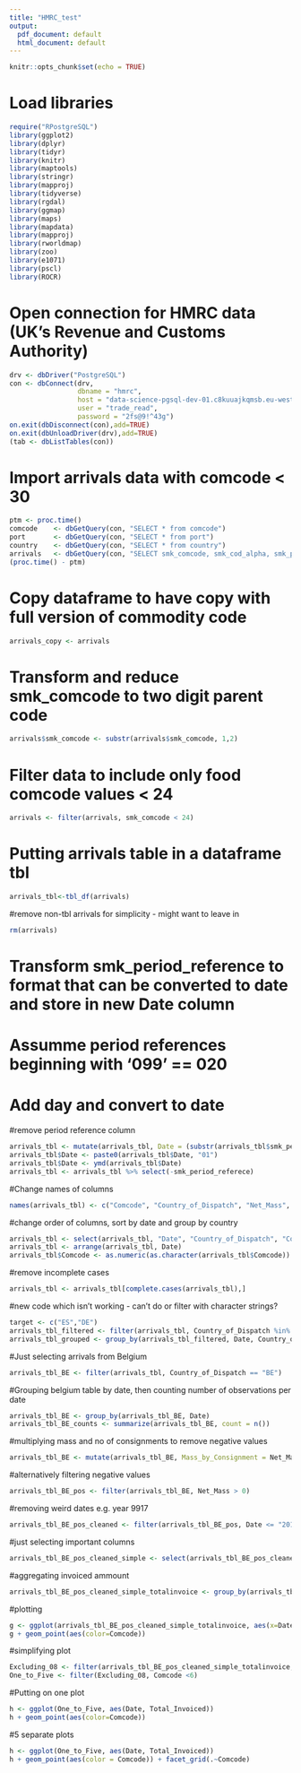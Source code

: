 ```yaml
---
title: "HMRC_test"
output:
  pdf_document: default
  html_document: default
---
```


```r
knitr::opts_chunk$set(echo = TRUE)
```

# Load libraries
```r
require("RPostgreSQL")
library(ggplot2)
library(dplyr)
library(tidyr)
library(knitr)
library(maptools)
library(stringr)
library(mapproj)
library(tidyverse)
library(rgdal)
library(ggmap)
library(maps)
library(mapdata)
library(mapproj)
library(rworldmap)
library(zoo)
library(e1071)
library(pscl)
library(ROCR)
```

# Open connection for HMRC data (UK's Revenue and Customs Authority)
```r
drv <- dbDriver("PostgreSQL")
con <- dbConnect(drv,
                 dbname = "hmrc",
                 host = "data-science-pgsql-dev-01.c8kuuajkqmsb.eu-west-2.rds.amazonaws.com",
                 user = "trade_read",
                 password = "2fs@9!^43g")
on.exit(dbDisconnect(con),add=TRUE)
on.exit(dbUnloadDriver(drv),add=TRUE)
(tab <- dbListTables(con))
```

# Import arrivals data with comcode < 30 
```r
ptm <- proc.time()
comcode    <- dbGetQuery(con, "SELECT * from comcode")
port       <- dbGetQuery(con, "SELECT * from port")
country    <- dbGetQuery(con, "SELECT * from country")
arrivals   <- dbGetQuery(con, "SELECT smk_comcode, smk_cod_alpha, smk_period_reference, smk_nett_mass, smk_no_of_consignments, smk_stat_value FROM arrivals WHERE smk_comcode ~ '^[0-2]'")
(proc.time() - ptm)
```

# Copy dataframe to have copy with full version of commodity code
```r
arrivals_copy <- arrivals
```

# Transform and reduce smk_comcode to two digit parent code 
```r
arrivals$smk_comcode <- substr(arrivals$smk_comcode, 1,2)
```

# Filter data to include only food comcode values < 24
```r
arrivals <- filter(arrivals, smk_comcode < 24)
```

# Putting arrivals table in a dataframe tbl
```r
arrivals_tbl<-tbl_df(arrivals)
```

#remove non-tbl arrivals for simplicity - might want to leave in
```r
rm(arrivals)
```

# Transform smk_period_reference to format that can be converted to date and store in new Date column
# Assumme period references beginning with '099' == 020
# Add day and convert to date
#remove period reference column
```r
arrivals_tbl <- mutate(arrivals_tbl, Date = (substr(arrivals_tbl$smk_period_reference, 2,7)))
arrivals_tbl$Date <- paste0(arrivals_tbl$Date, "01")
arrivals_tbl$Date <- ymd(arrivals_tbl$Date)
arrivals_tbl <- arrivals_tbl %>% select(-smk_period_referece)
```

#Change names of columns
```r
names(arrivals_tbl) <- c("Comcode", "Country_of_Dispatch", "Net_Mass", "No_of_Consignments", "Invoice_Price", "Date")
```

#change order of columns, sort by date and group by country
```r
arrivals_tbl <- select(arrivals_tbl, "Date", "Country_of_Dispatch", "Comcode", "Net_Mass", "No_of_Consignments", "Invoice_Price")
arrivals_tbl <- arrange(arrivals_tbl, Date) 
arrivals_tbl$Comcode <- as.numeric(as.character(arrivals_tbl$Comcode))
```

#remove incomplete cases
```r
arrivals_tbl <- arrivals_tbl[complete.cases(arrivals_tbl),]
```

#new code which isn't working - can't do or filter with character strings?
```r
target <- c("ES","DE")
arrivals_tbl_filtered <- filter(arrivals_tbl, Country_of_Dispatch %in% target)
arrivals_tbl_grouped <- group_by(arrivals_tbl_filtered, Date, Country_of_Dispatch)
```



#Just selecting arrivals from Belgium
```r
arrivals_tbl_BE <- filter(arrivals_tbl, Country_of_Dispatch == "BE")
```


#Grouping belgium table by date, then counting number of observations per date
```r
arrivals_tbl_BE <- group_by(arrivals_tbl_BE, Date)
arrivals_tbl_BE_counts <- summarize(arrivals_tbl_BE, count = n())
```

#multiplying mass and no of consignments to remove negative values
```r
arrivals_tbl_BE <- mutate(arrivals_tbl_BE, Mass_by_Consignment = Net_Mass * No_of_Consignments)
```

#alternatively filtering negative values
```r
arrivals_tbl_BE_pos <- filter(arrivals_tbl_BE, Net_Mass > 0)
```


#removing weird dates e.g. year 9917
```r
arrivals_tbl_BE_pos_cleaned <- filter(arrivals_tbl_BE_pos, Date <= "2018-01-01")
```

#just selecting important columns
```r
arrivals_tbl_BE_pos_cleaned_simple <- select(arrivals_tbl_BE_pos_cleaned, Date, Comcode, Invoice_Price)
```

#aggregating invoiced ammount
```r
arrivals_tbl_BE_pos_cleaned_simple_totalinvoice <- group_by(arrivals_tbl_BE_pos_cleaned_simple, Date, Comcode) %>% summarise(Total_Invoiced = sum(Invoice_Price))
```



#plotting
```r
g <- ggplot(arrivals_tbl_BE_pos_cleaned_simple_totalinvoice, aes(x=Date, y=Total_Invoiced))
g + geom_point(aes(color=Comcode))
```

#simplifying plot
```r
Excluding_08 <- filter(arrivals_tbl_BE_pos_cleaned_simple_totalinvoice, Date > 2008-12-01)
One_to_Five <- filter(Excluding_08, Comcode <6)
```


#Putting on one plot
```r
h <- ggplot(One_to_Five, aes(Date, Total_Invoiced))
h + geom_point(aes(color=Comcode))
```


#5 separate plots
```r
h <- ggplot(One_to_Five, aes(Date, Total_Invoiced))
h + geom_point(aes(color = Comcode)) + facet_grid(.~Comcode)
```

